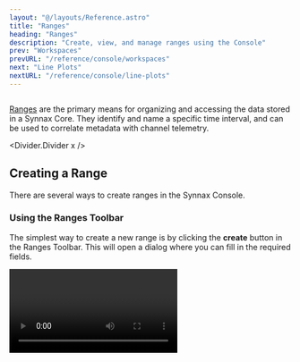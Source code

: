 ```yaml
---
layout: "@/layouts/Reference.astro"
title: "Ranges"
heading: "Ranges"
description: "Create, view, and manage ranges using the Console"
prev: "Workspaces"
prevURL: "/reference/console/workspaces"
next: "Line Plots"
nextURL: "/reference/console/line-plots"
---
```



<Diagram preview>
  <Image client:only="react" id="console/ranges/range-3" themed={false} />
</Diagram>

[Ranges](/reference/concepts/ranges) are the primary means for organizing and accessing
the data stored in a Synnax Core. They identify and name a specific time interval, and
can be used to correlate metadata with channel telemetry.

<Divider.Divider x />

## Creating a Range

There are several ways to create ranges in the Synnax Console.

### Using the Ranges Toolbar

The simplest way to create a new range is by clicking the **create** button in the
Ranges Toolbar. This will open a dialog where you can fill in the required fields.

<Video client:only="react" id="console/ranges/toolbar-create" />

### Using the Command Palette

You can also create a range using the command palette. To open the palette, click on the
search bar at the top and type ">", or press `Cmd+Shift+P` on macOS or `Ctrl+Shift+P` on
Windows.

<Video client:only="react" id="console/ranges/palette-create" />

### From a Plot Region

You can also create a range by selecting a region on a plot. This is particularly useful
when you want to annotate a particular event. The range creation dialog will
automatically populate the `From` and `To` fields with the selected region.

<Video client:only="react" id="console/ranges/plot-create" />

<Divider.Divider x />

## Finding Existing Ranges

There are two primary ways to search for existing ranges in the Console: the Ranges
Toolbar and Search and Command Palette.

### Using the Ranges Toolbar

The Ranges Toolbar is located on the left side of the Console, and can be used to browse
all of your Core's ranges.

<Video client:only="react" id="console/ranges/resources" />

We can load a specific range into our Ranges Toolbar by clicking on it.

### Search and Command Palette

The Search and Command Palette is located in the top center of the console, and can be
used to search for resources and execute commands. We can find a permanently saved range
just by typing its name into the palette.

<Video client:only="react" id="console/ranges/palette" />

Use the arrow keys to navigate the results, and press <Icon.Keyboard.Return /> to load
the range you're interested in. You can also hover and click using your mouse.

<Divider.Divider x />

## Child Ranges

[Child ranges](/reference/concepts/ranges#child-ranges) are a way to further segment a
range into smaller, specific intervals. The easiest way to create a child range is by
specifying the parent range field in the range creation dialog. You can also create a
child by clicking on the **Add Child Range** button in the range overview page.

<Video client:only="react" id="console/ranges/create-child" />

<Divider.Divider x />

## Metadata

You can also attach arbitrary metadata to a range, including links to external
resources. To add a new field, simply click on a cell in the metadata section of the
range overview page.

<Video client:only="react" id="console/ranges/add-meta-data" />

<Divider.Divider x />

## Labels

Labels are an effective way to categorize and filter ranges. You can add a label to a
range by clicking on the **Add Label** button in the range overview page.

<Video client:only="react" id="console/ranges/add-label" />
